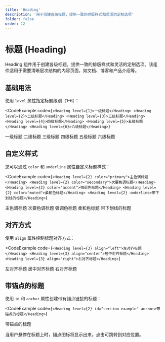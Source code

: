 ```yaml
---
title: 'Heading'
description: '用于创建各级标题，提供一致的排版样式和灵活的定制选项'
folder: false
order: 12
---
```



# 标题 (Heading)

Heading 组件用于创建各级标题，提供一致的排版样式和灵活的定制选项。该组件适用于需要清晰层次结构的内容页面，如文档、博客和产品介绍等。

## 基础用法

使用 `level` 属性指定标题级别（1-6）：

<CodeExample
  code={`<Heading level={1}>一级标题</Heading>
<Heading level={2}>二级标题</Heading>
<Heading level={3}>三级标题</Heading>
<Heading level={4}>四级标题</Heading>
<Heading level={5}>五级标题</Heading>
<Heading level={6}>六级标题</Heading>`}
>
  <Heading level={1}>一级标题</Heading>
  <Heading level={2}>二级标题</Heading>
  <Heading level={3}>三级标题</Heading>
  <Heading level={4}>四级标题</Heading>
  <Heading level={5}>五级标题</Heading>
  <Heading level={6}>六级标题</Heading>
</CodeExample>

## 自定义样式

您可以通过 `color` 和 `underline` 属性自定义标题样式：

<CodeExample
  code={`<Heading level={2} color="primary">主色调标题</Heading>
<Heading level={2} color="secondary">次要色调标题</Heading>
<Heading level={2} color="accent">强调色标题</Heading>
<Heading level={2} color="muted">柔和色标题</Heading>
<Heading level={2} underline>带下划线的标题</Heading>`}
>
  <Heading level={2} color="primary">
    主色调标题
  </Heading>
  <Heading level={2} color="secondary">
    次要色调标题
  </Heading>
  <Heading level={2} color="accent">
    强调色标题
  </Heading>
  <Heading level={2} color="muted">
    柔和色标题
  </Heading>
  <Heading level={2} underline>
    带下划线的标题
  </Heading>
</CodeExample>

## 对齐方式

使用 `align` 属性控制标题对齐方式：

<CodeExample
  code={`<Heading level={3} align="left">左对齐标题</Heading>
<Heading level={3} align="center">居中对齐标题</Heading>
<Heading level={3} align="right">右对齐标题</Heading>`}
>
  <Heading level={3} align="left">
    左对齐标题
  </Heading>
  <Heading level={3} align="center">
    居中对齐标题
  </Heading>
  <Heading level={3} align="right">
    右对齐标题
  </Heading>
</CodeExample>

## 带锚点的标题

使用 `id` 和 `anchor` 属性创建带有锚点链接的标题：

<CodeExample
  code={`<Heading level={2} id="section-example" anchor>带锚点的标题</Heading>`}
>
  <Heading level={2} id="section-example" anchor>
    带锚点的标题
  </Heading>
</CodeExample>

当用户悬停在标题上时，锚点图标将显示出来，点击可跳转到对应位置。
